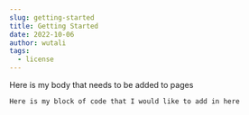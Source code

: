 ```yaml
---
slug: getting-started
title: Getting Started
date: 2022-10-06
author: wutali
tags:
  - license
---
```

H﻿ere is my body that needs to be added to pages

```
Here is my block of code that I would like to add in here 
```